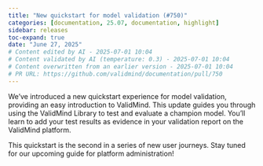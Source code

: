 ```yaml
---
title: "New quickstart for model validation (#750)"
categories: [documentation, 25.07, documentation, highlight]
sidebar: releases
toc-expand: true
date: "June 27, 2025"
# Content edited by AI - 2025-07-01 10:04
# Content validated by AI (temperature: 0.3) - 2025-07-01 10:04
# Content overwritten from an earlier version - 2025-07-01 10:04
# PR URL: https://github.com/validmind/documentation/pull/750
---
```


We've introduced a new quickstart experience for model validation, providing an easy introduction to ValidMind. This update guides you through using the ValidMind Library to test and evaluate a champion model. You'll learn to add your test results as evidence in your validation report on the ValidMind platform.

This quickstart is the second in a series of new user journeys. Stay tuned for our upcoming guide for platform administration!
